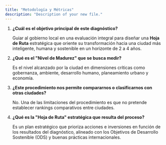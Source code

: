 ```yaml
---
title: "Metodología y Métricas"
description: "Description of your new file."
---
```


1. **¿Cuál es el objetivo principal de este diagnóstico?**

   Guiar al gobierno local en una evaluación integral para diseñar una **Hoja de Ruta** estratégica que oriente su transformación hacia una ciudad más inteligente, humana y sostenible en un horizonte de 2 a 4 años.
2. **¿Qué es el "Nivel de Madurez" que se busca medir?**

   Es el nivel alcanzado por la ciudad en dimensiones críticas como gobernanza, ambiente, desarrollo humano, planeamiento urbano y economía.
3. **¿Este procedimiento nos permite compararnos o clasificarnos con otras ciudades?**

   No. Una de las limitaciones del procedimiento es que no pretende establecer rankings comparativos entre ciudades.
4. **¿Qué es la "Hoja de Ruta" estratégica que resulta del proceso?**

   Es un plan estratégico que prioriza acciones e inversiones en función de los resultados del diagnóstico, alineado con los Objetivos de Desarrollo Sostenible (ODS) y buenas prácticas internacionales.